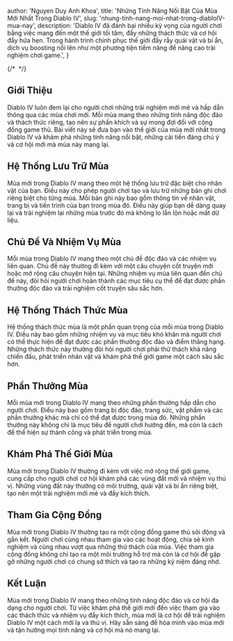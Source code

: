 
  author: 'Nguyen Duy Anh Khoa',
  title: 'Những Tính Năng Nổi Bật Của Mùa Mới Nhất Trong Diablo IV',
  slug: 'nhung-tinh-nang-moi-nhat-trong-diabloIV-mua-nay',
  description:
    'Diablo IV đã đánh bại nhiều kỳ vọng của người chơi bằng việc mang đến một thế giới tối tăm, đầy những thách thức và cơ hội đầy hứa hẹn. Trong hành trình chinh phục thế giới đầy rẫy quái vật và bí ẩn, dịch vụ boosting nổi lên như một phương tiện tiềm năng để nâng cao trải nghiệm chơi game.',
}

{/* <Image src={designSystem} alt="" /> */}



## Giới Thiệu

Diablo IV luôn đem lại cho người chơi những trải nghiệm mới mẻ và hấp dẫn thông qua các mùa chơi mới. Mỗi mùa mang theo những tính năng độc đáo và thách thức riêng, tạo nên sự phấn khích và sự mong đợi đối với cộng đồng game thủ. Bài viết này sẽ đưa bạn vào thế giới của mùa mới nhất trong Diablo IV và khám phá những tính năng nổi bật, những cải tiến đáng chú ý và cơ hội mới mà mùa này mang lại.

## Hệ Thống Lưu Trữ Mùa

Mùa mới trong Diablo IV mang theo một hệ thống lưu trữ đặc biệt cho nhân vật của bạn. Điều này cho phép người chơi tạo và lưu trữ những bản ghi chơi riêng biệt cho từng mùa. Mỗi bản ghi này bao gồm thông tin về nhân vật, trang bị và tiến trình của bạn trong mùa đó. Điều này giúp bạn dễ dàng quay lại và trải nghiệm lại những mùa trước đó mà không lo lẫn lộn hoặc mất dữ liệu.

## Chủ Đề Và Nhiệm Vụ Mùa

Mỗi mùa trong Diablo IV mang theo một chủ đề độc đáo và các nhiệm vụ liên quan. Chủ đề này thường đi kèm với một câu chuyện cốt truyện mới hoặc mở rộng câu chuyện hiện tại. Những nhiệm vụ mùa liên quan đến chủ đề này, đòi hỏi người chơi hoàn thành các mục tiêu cụ thể để đạt được phần thưởng độc đáo và trải nghiệm cốt truyện sâu sắc hơn.

## Hệ Thống Thách Thức Mùa

Hệ thống thách thức mùa là một phần quan trọng của mỗi mùa trong Diablo IV. Điều này bao gồm những nhiệm vụ và mục tiêu khó khăn mà người chơi có thể thực hiện để đạt được các phần thưởng độc đáo và điểm thăng hạng. Những thách thức này thường đòi hỏi người chơi phải thử thách khả năng chiến đấu, phát triển nhân vật và khám phá thế giới game một cách sâu sắc hơn.

## Phần Thưởng Mùa

Mỗi mùa mới trong Diablo IV mang theo những phần thưởng hấp dẫn cho người chơi. Điều này bao gồm trang bị độc đáo, trang sức, vật phẩm và các phần thưởng khác mà chỉ có thể đạt được trong mùa đó. Những phần thưởng này không chỉ là mục tiêu để người chơi hướng đến, mà còn là cách để thể hiện sự thành công và phát triển trong mùa.

## Khám Phá Thế Giới Mùa

Mùa mới trong Diablo IV thường đi kèm với việc mở rộng thế giới game, cung cấp cho người chơi cơ hội khám phá các vùng đất mới và nhiệm vụ thú vị. Những vùng đất này thường có môi trường, quái vật và bí ẩn riêng biệt, tạo nên một trải nghiệm mới mẻ và đầy kích thích.

## Tham Gia Cộng Đồng

Mùa mới trong Diablo IV thường tạo ra một cộng đồng game thủ sôi động và gắn kết. Người chơi cùng nhau tham gia vào các hoạt động, chia sẻ kinh nghiệm và cùng nhau vượt qua những thử thách của mùa. Việc tham gia cộng đồng không chỉ tạo ra một môi trường hỗ trợ mà còn là cơ hội để gặp gỡ những người chơi có chung sở thích và tạo ra những kỷ niệm đáng nhớ.

## Kết Luận

Mùa mới trong Diablo IV mang theo những tính năng độc đáo và cơ hội đa dạng cho người chơi. Từ việc khám phá thế giới mới đến việc tham gia vào các thách thức và nhiệm vụ đầy kích thích, mùa mới là cơ hội để trải nghiệm Diablo IV một cách mới lạ và thú vị. Hãy sẵn sàng để hòa mình vào mùa mới và tận hưởng mọi tính năng và cơ hội mà nó mang lại.
